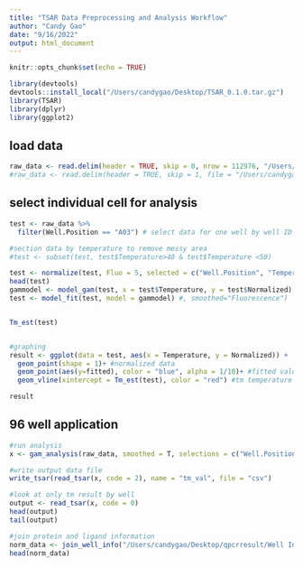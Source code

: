 ```yaml
---
title: "TSAR Data Preprocessing and Analysis Workflow"
author: "Candy Gao"
date: "9/16/2022"
output: html_document
---
```


```r
knitr::opts_chunk$set(echo = TRUE)
```

```r
library(devtools)
devtools::install_local("/Users/candygao/Desktop/TSAR_0.1.0.tar.gz")
library(TSAR)
library(dplyr)
library(ggplot2)
```

## load data

```r
raw_data <- read.delim(header = TRUE, skip = 0, nrow = 112976, "/Users/candygao/Desktop/qpcrresult/CA_IP_HCB_2_20220110_134917_RawData_Thermal Shift_02_55.eds.txt")
#raw_data <- read.delim(header = TRUE, skip = 1, file = "/Users/candygao/Desktop/raw.txt")
```

## select individual cell for analysis

```r
test <- raw_data %>%
  filter(Well.Position == "A03") # select data for one well by well ID

#section data by temperature to remove messy area
#test <- subset(test, test$Temperature>40 & test$Temperature <50) 

test <- normalize(test, Fluo = 5, selected = c("Well.Position", "Temperature", "Fluorescence", "Normalized")) 
head(test)
gammodel <- model_gam(test, x = test$Temperature, y = test$Normalized)
test <- model_fit(test, model = gammodel) #, smoothed="Fluorescence")


Tm_est(test)


#graphing
result <- ggplot(data = test, aes(x = Temperature, y = Normalized)) +
  geom_point(shape = 1)+ #normalized data
  geom_point(aes(y=fitted), color = "blue", alpha = 1/10)+ #fitted value
  geom_vline(xintercept = Tm_est(test), color = "red") #tm temperature value

result
```

## 96 well application

```r
#run analysis
x <- gam_analysis(raw_data, smoothed = T, selections = c("Well.Position", "Temperature", "Fluorescence", "Normalized"))

#write output data file
write_tsar(read_tsar(x, code = 2), name = "tm_val", file = "csv")

#look at only tm result by well
output <- read_tsar(x, code = 0)
head(output)
tail(output)

#join protein and ligand information 
norm_data <- join_well_info("/Users/candygao/Desktop/qpcrresult/Well Information Template.xlsx", output, type = "by_template")
head(norm_data)
```

```r


```
